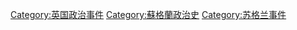 [[Category:英国政治事件|Category:英国政治事件]]
[[Category:蘇格蘭政治史|Category:蘇格蘭政治史]]
[[Category:苏格兰事件|Category:苏格兰事件]]